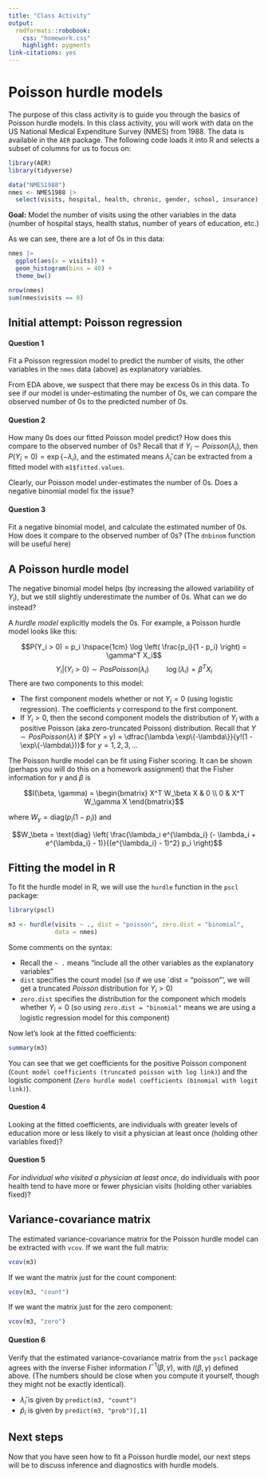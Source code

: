 ```yaml
---
title: "Class Activity"
output: 
  rmdformats::robobook:
    css: "homework.css"
    highlight: pygments
link-citations: yes
---
```


# Poisson hurdle models

The purpose of this class activity is to guide you through the basics of Poisson hurdle models. In this class activity, you will work with data on the US National Medical Expenditure Survey (NMES) from 1988. The data is available in the `AER` package. The following code loads it into R and selects a subset of columns for us to focus on:

```r
library(AER)
library(tidyverse)

data("NMES1988")
nmes <- NMES1988 |>
  select(visits, hospital, health, chronic, gender, school, insurance)
```

**Goal:** Model the number of visits using the other variables in the data (number of hospital stays, health status, number of years of education, etc.)

As we can see, there are a lot of 0s in this data:

```r
nmes |>
  ggplot(aes(x = visits)) +
  geom_histogram(bins = 40) +
  theme_bw()

nrow(nmes)
sum(nmes$visits == 0)
```


## Initial attempt: Poisson regression

:::{.question}
#### Question 1

Fit a Poisson regression model to predict the number of visits, the other variables in the `nmes` data (above) as explanatory variables.
:::

From EDA above, we suspect that there may be excess 0s in this data. To see if our model is under-estimating the number of 0s, we can compare the observed number of 0s to the predicted number of 0s.

:::{.question}
#### Question 2

How many 0s does our fitted Poisson model predict? How does this compare to the observed number of 0s? Recall that if $Y_i \sim Poisson(\lambda_i)$, then $P(Y_i = 0) = \exp\{-\lambda_i\}$, and the estimated means $\widehat{\lambda}_i$ can be extracted from a fitted model with `m1$fitted.values`.
:::


Clearly, our Poisson model under-estimates the number of 0s. Does a negative binomial model fix the issue?

:::{.question}
#### Question 3

Fit a negative binomial model, and calculate the estimated number of 0s. How does it compare to the observed number of 0s? (The `dnbinom` function will be useful here)
:::

## A Poisson hurdle model

The negative binomial model helps (by increasing the allowed variability of $Y_i$), but we still slightly underestimate the number of 0s. What can we do instead?

A *hurdle model* explicitly models the 0s. For example, a Poisson hurdle model looks like this:

$$P(Y_i > 0) = p_i \hspace{1cm} \log \left( \frac{p_i}{1 - p_i} \right) = \gamma^T X_i$$
$$Y_i|(Y_i > 0) \sim PosPoisson(\lambda_i) \hspace{1cm} \log(\lambda_i) = \beta^T X_i$$
There are two components to this model: 

* The first component models whether or not $Y_i = 0$ (using logistic regression). The coefficients $\gamma$ correspond to the first component.
* If $Y_i > 0$, then the second component models the distribution of $Y_i$ with a positive Poisson (aka zero-truncated Poisson) distribution. Recall that $Y \sim PosPoisson(\lambda)$ if $P(Y = y) = \dfrac{\lambda \exp\{-\lambda\}}{y!(1 - \exp\{-\lambda\})}$ for $y = 1, 2, 3, ...$

The Poisson hurdle model can be fit using Fisher scoring. It can be shown (perhaps you will do this on a homework assignment) that the Fisher information for $\gamma$ and $\beta$ is

$$I(\beta, \gamma) = \begin{bmatrix}
X^T W_\beta X & 0 \\
0 & X^T W_\gamma X
\end{bmatrix}$$

where $W_\gamma = \text{diag}(p_i(1 - p_i))$ and 

$$W_\beta = \text{diag} \left( \frac{\lambda_i e^{\lambda_i} (- \lambda_i + e^{\lambda_i} - 1)}{(e^{\lambda_i} - 1)^2} p_i \right)$$

## Fitting the model in R

To fit the hurdle model in R, we will use the `hurdle` function in the `pscl` package:

```r
library(pscl)

m3 <- hurdle(visits ~ ., dist = "poisson", zero.dist = "binomial",
             data = nmes)
```

Some comments on the syntax:

* Recall the `~ .` means "include all the other variables as the explanatory variables"
* `dist` specifies the count model (so if we use `dist = "poisson"', we will get a truncated *Poisson* distribution for $Y_i > 0$)
* `zero.dist` specifies the distribution for the component which models whether $Y_i = 0$ (so using `zero.dist = "binomial"` means we are using a logistic regression model for this component)

Now let's look at the fitted coefficients:

```r
summary(m3)
```

You can see that we get coefficients for the positive Poisson component (`Count model coefficients (truncated poisson with log link)`) and the logistic component (`Zero hurdle model coefficients (binomial with logit link)`).

:::{.question}
#### Question 4

Looking at the fitted coefficients, are individuals with greater levels of education more or less likely to visit a physician at least once (holding other variables fixed)?
:::

:::{.question}
#### Question 5

*For individual who visited a physician at least once*, do individuals with poor health tend to have more or fewer physician visits (holding other variables fixed)?
:::

## Variance-covariance matrix

The estimated variance-covariance matrix for the Poisson hurdle model can be extracted with `vcov`. If we want the full matrix:

```r
vcov(m3)
```

If we want the matrix just for the count component:

```r
vcov(m3, "count")
```

If we want the matrix just for the zero component:

```r
vcov(m3, "zero")
```



:::{.question}
#### Question 6

Verify that the estimated variance-covariance matrix from the `pscl` package agrees with the inverse Fisher information $I^{-1}(\beta, \gamma)$, with $I(\beta, \gamma)$ defined above. (The numbers should be close when you compute it yourself, though they might not be exactly identical).

* $\widehat{\lambda}_i$ is given by `predict(m3, "count")`
* $\widehat{p}_i$ is given by `predict(m3, "prob")[,1]`
:::

## Next steps

Now that you have seen how to fit a Poisson hurdle model, our next steps will be to discuss inference and diagnostics with hurdle models.

